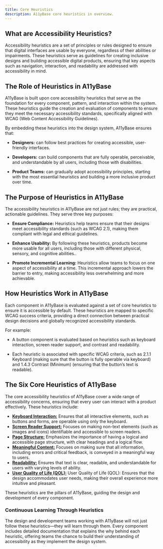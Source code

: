 ```yaml
---
title: Core Heuristics
description: A11yBase core heuristics in overview.
---
```


## What are Accessibility Heuristics?

Accessibility heuristics are a set of principles or rules designed to ensure that digital interfaces are usable by everyone, regardless of their abilities or impairments. These heuristics serve as guidelines for creating inclusive designs and building accessible digital products, ensuring that key aspects such as navigation, interaction, and readability are addressed with accessibility in mind.

## The Role of Heuristics in A11yBase

A11yBase is built upon core accessibility heuristics that serve as the foundation for every component, pattern, and interaction within the system. These heuristics guide the creation and evaluation of components to ensure they meet the necessary accessibility standards, specifically aligned with WCAG (Web Content Accessibility Guidelines).

By embedding these heuristics into the design system, A11yBase ensures that:

- **Designers:** can follow best practices for creating accessible, user-friendly interfaces.

- **Developers:** can build components that are fully operable, perceivable, and understandable by all users, including those with disabilities.

- **Product Teams:** can gradually adopt accessibility principles, starting with the most essential heuristics and building a more inclusive product over time.

## The Purpose of Heuristics in A11yBase

The accessibility heuristics in A11yBase are not just rules; they are practical, actionable guidelines. They serve three key purposes:

- **Ensure Compliance:** Heuristics help teams ensure that their designs meet accessibility standards (such as WCAG 2.1), making them compliant with legal and ethical guidelines.

- **Enhance Usability:** By following these heuristics, products become more usable for all users, including those with different physical, sensory, and cognitive abilities..

- **Promote Incremental Learning:** Heuristics allow teams to focus on one aspect of accessibility at a time. This incremental approach lowers the barrier to entry, making accessibility less overwhelming and more achievable.

## How Heuristics Work in A11yBase

Each component in A11yBase is evaluated against a set of core heuristics to ensure it is accessible by default. These heuristics are mapped to specific WCAG success criteria, providing a direct connection between practical design decisions and globally recognized accessibility standards.

For example:

- A button component is evaluated based on heuristics such as keyboard interaction, screen reader support, and contrast and readability.

- Each heuristic is associated with specific WCAG criteria, such as 2.1.1 Keyboard (making sure that the button is fully operable via keyboard) and 1.4.3 Contrast (Minimum) (ensuring that the button’s text is readable).


## The Six Core Heuristics of A11yBase

The core accessibility heuristics of A11yBase cover a wide range of accessibility concerns, ensuring that every user can interact with a product effectively. These heuristics include:

- **<a href="/docs/getting-started/core-heuristics/keyboard-interaction">Keyboard Interaction:</a>** Ensures that all interactive elements, such as buttons and forms, are operable using only the keyboard.
- **<a href="/docs/getting-started/core-heuristics/keyboard-interaction">Screen Reader Support:</a>** Focuses on making non-text elements (such as images and icons) identifiable and accessible to screen readers.
- **<a href="/docs/getting-started/core-heuristics/keyboard-interaction">Page Structure:</a>** Emphasizes the importance of having a logical and accessible page structure, with clear headings and a logical flow.
- **<a href="/docs/getting-started/core-heuristics/keyboard-interaction">Meaningful Content:</a>** Focuses on making sure that all information, including errors and critical feedback, is conveyed in a meaningful way to users.
- **<a href="/docs/getting-started/core-heuristics/keyboard-interaction">Readability:</a>** Ensures that text is clear, readable, and understandable for users with varying levels of ability.
- **<a href="/docs/getting-started/core-heuristics/keyboard-interaction">User Quality of Life (QOL):</a>** User Quality of Life (QOL): Ensures that the design accommodates user needs, making their overall experience more intuitive and pleasant.

These heuristics are the pillars of A11yBase, guiding the design and development of every component.

### Continuous Learning Through Heuristics

The design and development teams working with A11yBase will not just follow these heuristics—they will learn through them. Every component includes detailed documentation that explains the why behind each heuristic, offering teams the chance to build their understanding of accessibility as they implement the design system.
